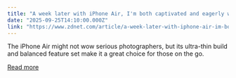 ```yaml
---
title: "A week later with iPhone Air, I'm both captivated and eagerly waiting for what's next"
date: "2025-09-25T14:10:00.000Z"
link: "https://www.zdnet.com/article/a-week-later-with-iphone-air-im-both-captivated-and-eagerly-waiting-for-whats-next/"
---
```


The iPhone Air might not wow serious photographers, but its ultra-thin build and balanced feature set make it a great choice for those on the go.

[Read more](https://www.zdnet.com/article/a-week-later-with-iphone-air-im-both-captivated-and-eagerly-waiting-for-whats-next/)
